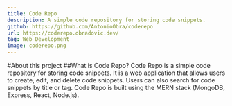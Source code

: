```yaml
---
title: Code Repo
description: A simple code repository for storing code snippets.
github: https://github.com/AntonioObra/coderepo
url: https://coderepo.obradovic.dev/
tag: Web Development
image: coderepo.png
---
```


#About this project
##What is Code Repo?
Code Repo is a simple code repository for storing code snippets. It is a web application that allows users to create, edit, and delete code snippets. Users can also search for code snippets by title or tag. Code Repo is built using the MERN stack (MongoDB, Express, React, Node.js).